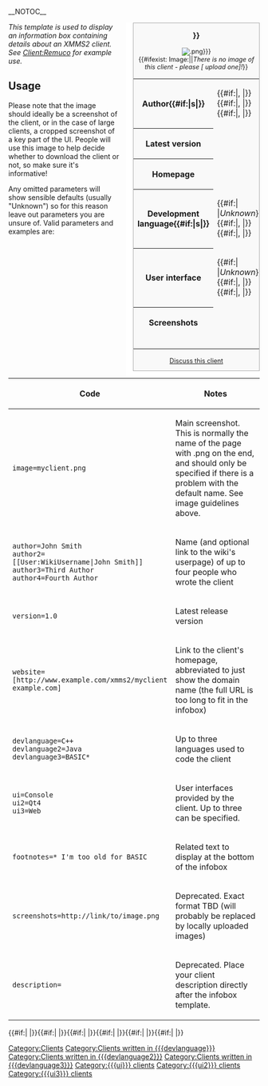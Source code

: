 __NOTOC__ <!-- Pages long enough to need a TOC should be split into subpages -->
<div style="border-left: 1em solid white; border-bottom: 1em solid white; float: right; clear: left; margin-left: 1em;">
<div class="infobox" style="width: 20em; text-align: left; font-size: 90%; float: none; margin: 0px; border: 1px solid #AAAAAA; background-color: #F9F9F9;">
<div style="text-align:center; font-size: 120%;">'''{{{name|{{PAGENAME}}}}}'''</div>
<div id="level-infobox-image" style="text-align:center;">[[Image:{{{image|{{PAGENAME}}.png}}}]]<br />{{#ifexist: Image:{{{image|{{PAGENAME}}.png}}}||''There is no image of this client - please <span class="plainlinks">[{{fullurl:Special:Upload|wpDestFile={{{image|{{PAGENAMEE}}.png}}}}} upload one]</span>!''}}</div>
<table style="width: 100%;">
<tr><th>Author{{#if:{{{author2|}}}|s|}}</th><td class="note">{{{author|''Unknown''}}}{{#if:{{{author2|}}}|, {{{author2}}}
|}}{{#if:{{{author3|}}}|, {{{author3}}}
|}}{{#if:{{{author4|}}}|, {{{author4}}}
|}}</td></tr>
<tr><th>Latest version</th><td class="note">{{{version|''Unknown''}}}</td></tr>
<tr><th>Homepage</th><td class="note">{{{website|''Unknown''}}}</td></tr>
<tr><th>Development language{{#if:{{{devlanguage2|}}}|s|}}</th><td class="note">{{#if:{{{devlanguage|}}}|[[:Category:Clients written in {{{devlanguage}}}|{{{devlanguage}}}]]
|''Unknown''}}{{#if:{{{devlanguage2|}}}|, [[:Category:Clients written in {{{devlanguage2}}}|{{{devlanguage2}}}]]
|}}{{#if:{{{devlanguage3|}}}|, [[:Category:Clients written in {{{devlanguage3}}}|{{{devlanguage3}}}]]
|}}</td></tr>
<tr><th>User interface</th><td class="note">{{#if:{{{ui|}}}|[[:Category:{{{ui}}} clients|{{{ui}}}]]
|''Unknown''}}{{#if:{{{ui2|}}}|, [[:Category:{{{ui2}}} clients|{{{ui2}}}]]
|}}{{#if:{{{ui3|}}}|, [[:Category:{{{ui3}}} clients|{{{ui3}}}]]
|}}</td></tr>
<tr><th>Screenshots</th><td class="note">{{{screenshots|''None''}}}</td></tr>
<tr><td colspan="2" style="text-align:center;">{{{footnotes|}}}</td></tr>
</table>
<div style="text-align:center;">[[Talk:{{PAGENAME}}|Discuss this client]]</div>
</div></div><noinclude> <!-- don't put any newlines here (around the divs) otherwise it puts paragraph markers after the infobox on inclusion pages -->
<em>This template is used to display an information box containing details about an XMMS2 client.  See [[Client:Remuco]] for example use.</em>

== Usage ==
Please note that the image should ideally be a screenshot of the client, or in the case of large clients, a cropped screenshot of a key part of the UI.  People will use this image to help decide whether to download the client or not, so make sure it's informative!

Any omitted parameters will show sensible defaults (usually "Unknown") so for this reason leave out parameters you are unsure of.  Valid parameters and examples are:

{|class="wikitable"
!Code!!Notes
|-
|width=40%|<tt>image=myclient.png</tt>||Main screenshot.  This is normally the name of the page with .png on the end, and should only be specified if there is a problem with the default name.  See image guidelines above.
|-
|<tt>author=John Smith<br/>author2=<nowiki>[[User:WikiUsername|John&nbsp;Smith]]</nowiki><br/>author3=<nowiki>Third Author</nowiki><br/>author4=<nowiki>Fourth Author</nowiki></tt>||Name (and optional link to the wiki's userpage) of up to four people who wrote the client
|-
|<tt>version=1.0</tt>||Latest release version
|-
|<tt><nowiki>website=[http://www.example.com/xmms2/myclient example.com]</nowiki></tt>||Link to the client's homepage, abbreviated to just show the domain name (the full URL is too long to fit in the infobox)
|-
|<tt>devlanguage=C++<br/>devlanguage2=Java<br/>devlanguage3=BASIC*</tt>||Up to three languages used to code the client
|-
|<tt>ui=Console<br/>ui2=Qt4<br/>ui3=Web</tt>||User interfaces provided by the client.  Up to three can be specified.
|-
|<tt>footnotes=* I'm too old for BASIC</tt>||Related text to display at the bottom of the infobox
|-
|<tt>screenshots=<nowiki>http://link/to/image.png</nowiki></tt>||Deprecated.  Exact format TBD (will probably be replaced by locally uploaded images)
|-
|<tt>description=</tt>||Deprecated.  Place your client description directly after the infobox template.
|}
</noinclude>
<includeonly>
{{{description|}}}

[[Category:Clients]]
{{#if:{{{devlanguage|}}}|[[Category:Clients written in {{{devlanguage}}}]]
|}}{{#if:{{{devlanguage2|}}}|[[Category:Clients written in {{{devlanguage2}}}]]
|}}{{#if:{{{devlanguage3|}}}|[[Category:Clients written in {{{devlanguage3}}}]]
|}}{{#if:{{{ui|}}}|[[Category:{{{ui}}} clients]]
|}}{{#if:{{{ui2|}}}|[[Category:{{{ui2}}} clients]]
|}}{{#if:{{{ui3|}}}|[[Category:{{{ui3}}} clients]]
|}}
</includeonly>